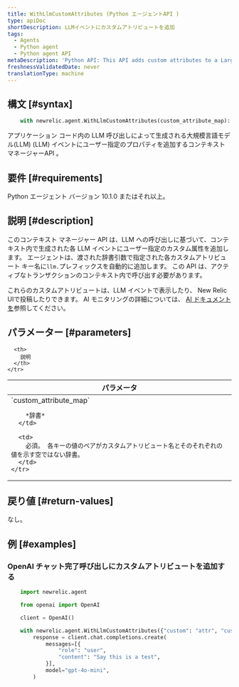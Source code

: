 ```yaml
---
title: WithLlmCustomAttributes (Python エージェントAPI )
type: apiDoc
shortDescription: LLMイベントにカスタムアトリビュートを追加
tags:
  - Agents
  - Python agent
  - Python agent API
metaDescription: 'Python API: This API adds custom attributes to a Large Language Model (LLM) events generated in AI applications.'
freshnessValidatedDate: never
translationType: machine
---
```


## 構文 [#syntax]

```py
    with newrelic.agent.WithLlmCustomAttributes(custom_attribute_map):
```

アプリケーション コード内の LLM 呼び出しによって生成される大規模言語モデル(LLM) (LLM) イベントにユーザー指定のプロパティを追加するコンテキスト マネージャーAPI 。

## 要件 [#requirements]

Python エージェント バージョン 10.1.0 またはそれ以上。

## 説明 [#description]

このコンテキスト マネージャー API は、LLM への呼び出しに基づいて、コンテキスト内で生成された各 LLM イベントにユーザー指定のカスタム属性を追加します。 エージェントは、渡された辞書引数で指定された各カスタムアトリビュート キー名に`llm.`プレフィックスを自動的に追加します。 この API は、アクティブなトランザクションのコンテキスト内で呼び出す必要があります。

これらのカスタムアトリビュートは、LLM イベントで表示したり、 New Relic UIで投稿したりできます。 AI モニタリングの詳細については、 [AI ドキュメント を](https://docs.newrelic.com/docs/ai-monitoring/intro-to-ai-monitoring/)参照してください。

## パラメーター [#parameters]

<table>
  <thead>
    <tr>
      <th width="25%">
        パラメータ
      </th>

      <th>
        説明
      </th>
    </tr>
  </thead>

  <tbody>
    <tr>
      <td>
        `custom_attribute_map`

        *辞書*
      </td>

      <td>
        必須。 各キーの値のペアがカスタムアトリビュート名とそのそれぞれの値を示す空ではない辞書。
      </td>
    </tr>
  </tbody>
</table>

## 戻り値 [#return-values]

なし。

## 例 [#examples]

### OpenAI チャット完了呼び出しにカスタムアトリビュートを追加する

```py
    import newrelic.agent

    from openai import OpenAI

    client = OpenAI()

    with newrelic.agent.WithLlmCustomAttributes({"custom": "attr", "custom1": "attr1"}):
        response = client.chat.completions.create(
            messages=[{
                "role": "user",
                "content": "Say this is a test",
            }],
            model="gpt-4o-mini",
        )
```